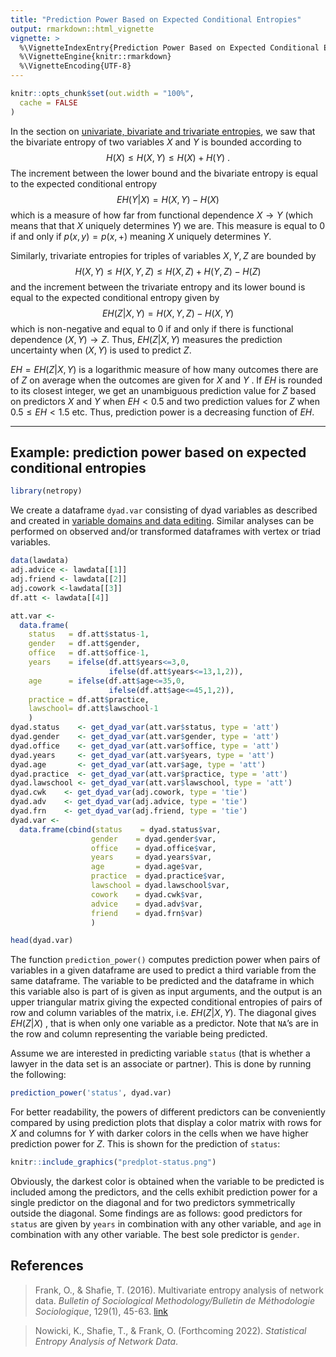 ```yaml
---
title: "Prediction Power Based on Expected Conditional Entropies"
output: rmarkdown::html_vignette
vignette: >
  %\VignetteIndexEntry{Prediction Power Based on Expected Conditional Entropies}
  %\VignetteEngine{knitr::rmarkdown}
  %\VignetteEncoding{UTF-8}
---
```


```r
knitr::opts_chunk$set(out.width = "100%",
  cache = FALSE
)
```
In the section on [univariate, bivariate and trivariate entropies](univariate_bivariate_trivariate.html),
we saw that the bivariate entropy of two variables $X$ and $Y$ is bounded according to 
$$H(X) \leq H(X,Y) \leq H(X)+H(Y) \ .$$
The increment between the lower bound and the bivariate entropy is equal to the expected conditional entropy
$$EH(Y|X)=H(X,Y)-H(X)$$
which is a measure of how far from functional dependence $X\rightarrow Y$ (which means that that $X$ uniquely determines $Y$) we are. This measure is equal to 0 if and only if $p(x,y) = p(x,+)$ meaning $X$ uniquely determines $Y$.

Similarly, trivariate entropies for triples of variables $X,Y,Z$ are bounded by
$$ H(X,Y) \leq H(X,Y,Z) \leq H(X,Z) + H(Y,Z) - H(Z) $$
and the increment between the trivariate entropy and its lower bound is equal to the expected conditional entropy given by 
$$EH(Z|X,Y) = H(X,Y,Z)-H(X,Y)$$
which is non-negative and equal to 0 if and only if there is functional dependence $(X,Y)\rightarrow Z$. Thus, $EH(Z|X,Y)$ measures the prediction uncertainty when $(X,Y)$ is used to predict $Z$. 

$EH=EH(Z|X,Y)$ is a logarithmic measure of how many outcomes there are of $Z$ on average when the outcomes are given for $X$ and $Y$ . If $EH$ is rounded to its closest integer, we get an unambiguous prediction value for $Z$ based on predictors $X$ and $Y$ when $EH < 0.5$ and two prediction values for $Z$ when $0.5\leq EH < 1.5$ etc. 
Thus, prediction power is a decreasing function of $EH$. 

________________________________________________________________________________

## Example: prediction power based on expected conditional entropies
```r
library(netropy)
```

We create a dataframe `dyad.var` consisting of dyad variables as described and created in [variable domains and data editing](variable_domains.html). Similar analyses can be performed on observed and/or transformed dataframes with vertex or triad variables.

```r
data(lawdata) 
adj.advice <- lawdata[[1]]
adj.friend <- lawdata[[2]]
adj.cowork <-lawdata[[3]]
df.att <- lawdata[[4]]
```
```r
att.var <-
  data.frame(
    status   = df.att$status-1,
    gender   = df.att$gender,
    office   = df.att$office-1,
    years    = ifelse(df.att$years<=3,0,
                      ifelse(df.att$years<=13,1,2)),
    age      = ifelse(df.att$age<=35,0,
                      ifelse(df.att$age<=45,1,2)),
    practice = df.att$practice,
    lawschool= df.att$lawschool-1
    )
dyad.status    <- get_dyad_var(att.var$status, type = 'att')
dyad.gender    <- get_dyad_var(att.var$gender, type = 'att')
dyad.office    <- get_dyad_var(att.var$office, type = 'att')
dyad.years     <- get_dyad_var(att.var$years, type = 'att')
dyad.age       <- get_dyad_var(att.var$age, type = 'att')
dyad.practice  <- get_dyad_var(att.var$practice, type = 'att')
dyad.lawschool <- get_dyad_var(att.var$lawschool, type = 'att')
dyad.cwk    <- get_dyad_var(adj.cowork, type = 'tie')
dyad.adv    <- get_dyad_var(adj.advice, type = 'tie')
dyad.frn    <- get_dyad_var(adj.friend, type = 'tie')
dyad.var <-
  data.frame(cbind(status    = dyad.status$var,
                  gender    = dyad.gender$var,
                  office    = dyad.office$var,
                  years     = dyad.years$var,
                  age       = dyad.age$var,
                  practice  = dyad.practice$var,
                  lawschool = dyad.lawschool$var,
                  cowork    = dyad.cwk$var,
                  advice    = dyad.adv$var,
                  friend    = dyad.frn$var)
                  )
```
```r
head(dyad.var)
```
The function `prediction_power()` computes prediction power when pairs of variables in a given dataframe are used to predict a third variable from the same dataframe. The variable to be predicted and the dataframe in which this variable also is part of is given as input arguments, and the output is an upper triangular matrix giving the expected conditional entropies of pairs of row and column variables of the matrix, i.e. $EH(Z|X,Y)$. The diagonal gives $EH(Z|X)$ , that is when only one variable as a predictor. Note that `NA`'s are in the row and column representing the variable being predicted.

Assume we are interested in predicting variable `status` (that is whether a lawyer in the data set is an associate or partner). This is done by running the following:
```r
prediction_power('status', dyad.var)
```
For better readability, the powers of different predictors can be conveniently compared by using prediction plots that display a color matrix with rows for $X$ and columns for $Y$ with darker colors in the cells when we have higher prediction power for $Z$. This is shown for the prediction of `status`:
```r
knitr::include_graphics("predplot-status.png")
```
Obviously, the darkest color is obtained when the variable to be predicted is included among the predictors, and the cells exhibit prediction power for a single predictor on the diagonal and for two predictors symmetrically outside the diagonal. Some findings are as follows: good predictors for `status` are given by `years` in combination with any other variable, and `age` in combination with any other variable. The best sole predictor is `gender`.

## References
> Frank, O., & Shafie, T. (2016). Multivariate entropy analysis of network data.
*Bulletin of Sociological Methodology/Bulletin de Méthodologie Sociologique*, 129(1), 45-63. [link](https://doi.org/10.1177%2F0759106315615511)

>  Nowicki, K., Shafie, T., & Frank, O. (Forthcoming 2022). *Statistical Entropy Analysis of Network Data*.


